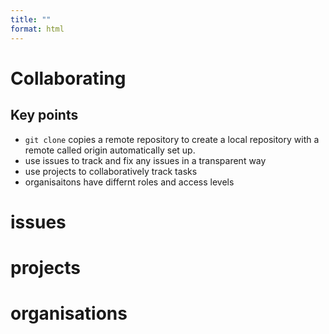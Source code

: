 ```yaml
---
title: ""
format: html
---
```


# Collaborating

::: {.callout-note appearance="simple"}
# Key points
- `git clone` copies a remote repository to create a local repository with a remote called origin automatically set up.
- use issues to track and fix any issues in a transparent way
- use projects to collaboratively track tasks
- organisaitons have differnt roles and access levels
:::

# issues

# projects

# organisations
